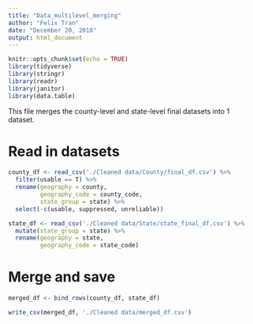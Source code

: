 ```yaml
---
title: "Data_multilevel_merging"
author: "Felix Tran"
date: "December 20, 2018"
output: html_document
---
```


```r
knitr::opts_chunk$set(echo = TRUE)
library(tidyverse)
library(stringr)
library(readr)
library(janitor)
library(data.table)
```

This file merges the county-level and state-level final datasets into 1 dataset.

# Read in datasets
```r
county_df <- read_csv('./Cleaned data/County/final_df.csv') %>% 
  filter(usable == T) %>% 
  rename(geography = county,
         geography_code = county_code,
         state_group = state) %>% 
  select(-c(usable, suppressed, unreliable))

state_df <- read_csv('./Cleaned data/State/state_final_df.csv') %>% 
  mutate(state_group = state) %>% 
  rename(geography = state,
         geography_code = state_code)
```



# Merge and save
```r
merged_df <- bind_rows(county_df, state_df)

write_csv(merged_df, './Cleaned data/merged_df.csv')
```

